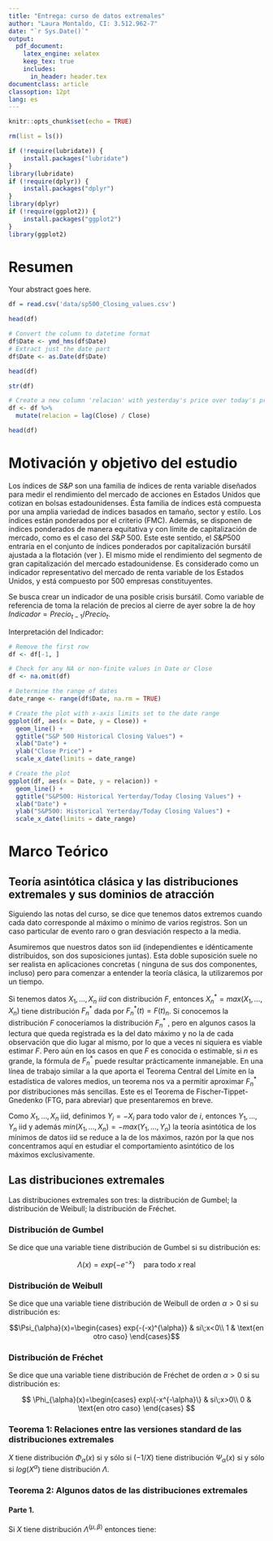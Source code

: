 ```yaml
---
title: "Entrega: curso de datos extremales"
author: "Laura Montaldo, CI: 3.512.962-7"
date: "`r Sys.Date()`"
output:
  pdf_document:
    latex_engine: xelatex
    keep_tex: true
    includes:
      in_header: header.tex
documentclass: article
classoption: 12pt
lang: es
---
```



```r
knitr::opts_chunk$set(echo = TRUE)
```

```r
rm(list = ls())
```


```r
if (!require(lubridate)) {
    install.packages("lubridate")
}
library(lubridate)
if (!require(dplyr)) {
    install.packages("dplyr")
}
library(dplyr)
if (!require(ggplot2)) {
    install.packages("ggplot2")
}
library(ggplot2)
```
\newpage

<!-- titulo-->

\thispagestyle{empty}

\maketitle

\newpage

<!-- indice -->

\tableofcontents

\newpage

<!-- abstract -->

# Resumen

Your abstract goes here.

\newpage





```r
df = read.csv('data/sp500_Closing_values.csv')
```


```r
head(df)
```


```r
# Convert the column to datetime format
df$Date <- ymd_hms(df$Date)
# Extract just the date part
df$Date <- as.Date(df$Date)
```

```r
head(df)
```


```r
str(df)
```


```r
# Create a new column 'relacion' with yesterday's price over today's price
df <- df %>%
  mutate(relacion = lag(Close) / Close)
```


```r
head(df)
```

# Motivación y objetivo del estudio

Los índices de $S\&P$ son una familia de índices de renta variable\footnote{En inglés se llaman equity indices} diseñados para medir el rendimiento del mercado de acciones en Estados Unidos que cotizan en bolsas estadounidenses. Ésta familia de índices está compuesta por una amplia variedad de índices basados en tamaño, sector y estilo. Los índices están ponderados por el criterio \textit{float-adjusted market capitalization} (FMC). Además, se disponen de índices ponderados de manera equitativa y con límite de capitalización de mercado, como es el caso del $S\&P\:500$. Este este sentido, el $S\&P 500$ entraría en el conjunto de índices ponderados por capitalización bursátil ajustada a la flotación (ver \href{http://www.overleaf.com}{\textcolor{blue}{$S\&P$ Dow Jones Indices}}). El mismo  mide el rendimiento del segmento de gran capitalización del mercado estadounidense. Es considerado como un indicador representativo del mercado de renta variable de los Estados Unidos, y está compuesto por 500 empresas constituyentes.
 
Se busca crear un indicador de una posible crisis bursátil. Como variable de referencia de toma la relación de precios al cierre de ayer sobre la de hoy $Indicador=Precio_{t-1}/Precio_t$.

Interpretación del Indicador:

\begin{itemize}
\item Si el indicador es menor a 1, el precio de cierre de hoy es mayor que el de ayer, lo cual podría ser considerado un signo positivo.
\item Si el indicador es mayor a 1, el precio de cierre de hoy es menor que el de ayer, lo cual podría considerarse una señal de alerta.
\end{itemize}

\vspace{1cm}

```r
# Remove the first row
df <- df[-1, ]
```


```r
# Check for any NA or non-finite values in Date or Close
df <- na.omit(df)

# Determine the range of dates
date_range <- range(df$Date, na.rm = TRUE)

# Create the plot with x-axis limits set to the date range
ggplot(df, aes(x = Date, y = Close)) +
  geom_line() +
  ggtitle("S&P 500 Historical Closing Values") +
  xlab("Date") +
  ylab("Close Price") +
  scale_x_date(limits = date_range)
```



```r
# Create the plot
ggplot(df, aes(x = Date, y = relacion)) +
  geom_line() +
  ggtitle("S&P500: Historical Yerterday/Today Closing Values") +
  xlab("Date") +
  ylab("S&P500: Historical Yerterday/Today Closing Values") +
  scale_x_date(limits = date_range)
```
\newpage

# Marco Teórico

## Teoría asintótica clásica y las distribuciones extremales y sus dominios de atracción

Siguiendo las notas del curso, se dice que tenemos datos extremos cuando cada
dato corresponde al máximo o mínimo de varios
registros. Son un caso particular de evento raro o gran 
desviación respecto a la media.

Asumiremos que nuestros datos son iid
(independientes e idénticamente distribuidos, son
dos suposiciones juntas). Esta doble suposición
suele no ser realista en aplicaciones concretas
( ninguna de sus dos componentes, incluso) pero
para comenzar a entender la teoría clásica, la
utilizaremos por un tiempo.

Si tenemos datos $X_1,...,X_n$ $iid$
con distribución $F$, entonces $X_n^* = max (X_1,...,X_n)$ tiene distribución $F_n^*$ dada por
$F_n^* (t)= F(t)_n$. Si conocemos la distribución $F$ conoceríamos la 
distribución $F_n^*$
, pero en algunos casos la lectura 
que queda registrada es la del dato máximo y no la 
de cada observación que dio lugar al mismo, por lo 
que a veces ni siquiera es viable estimar $F$.
Pero aún en los casos en que $F$ es conocida o 
estimable, si $n$ es grande, la fórmula de $F_n^*$ puede 
resultar prácticamente inmanejable. En una línea de trabajo similar a la que aporta el Teorema 
Central del Límite en la estadística de valores 
medios, un teorema nos va a permitir aproximar 
$F_n^*$ por distribuciones más sencillas. Este es el 
Teorema de Fischer-Tippet-Gnedenko (FTG, para 
abreviar) que presentaremos en breve.


Como $X_1,...,X_n$ iid, definimos 
$Y_i = -X_i$ para todo valor de $i$, entonces $Y_1,...,Y_n$ iid y
además
$min(X_1,...,X_n) = - max(Y_1,...,Y_n)$
la teoría asintótica de los mínimos de datos iid
se reduce a la de los máximos, razón por la que 
nos concentramos aquí en estudiar el 
comportamiento asintótico de los máximos 
exclusivamente.

## Las distribuciones extremales

Las distribuciones extremales son tres: la
distribución de Gumbel; la distribución de Weibull; 
la distribución de Fréchet.

### Distribución de Gumbel

Se dice que una variable tiene distribución de 
Gumbel si su distribución es: 

$$ \Lambda(x) = exp\{-e^{-x}\} \quad\text{para todo}\; x \;\text{real} $$


### Distribución de Weibull

Se dice que una variable tiene distribución de 
Weibull de orden $\alpha>0$ si su distribución es:

$$\Psi_{\alpha}(x)=\begin{cases}
exp{-(-x)^{\alpha}} & si\;x<0\\
1 & \text{en otro caso}
\end{cases}$$

### Distribución de Fréchet

Se dice que una variable tiene distribución de 
Fréchet de orden $\alpha>0$ si su distribución es:

$$
\Phi_{\alpha}(x)=\begin{cases}
exp\{-x^{-\alpha}\} & si\;x>0\\
0 & \text{en otro caso}
\end{cases}
$$
\newpage

### Teorema 1: Relaciones entre las versiones standard de las distribuciones extremales

$X$ tiene distribución $\Phi_{\alpha}(x)$ si y sólo si $(-1/X)$ tiene 
distribución $\Psi_{\alpha}(x)$ si y sólo si $log(X^{\alpha})$ tiene 
distribución $\Lambda$.


### Teorema 2: Algunos datos de las distribuciones extremales
#### Parte 1.
Si $X$ tiene distribución $\Lambda^{(\mu,\beta)}$ entonces tiene:

\begin{itemize}
  \item[a)] Valor esperado $E(X) = \mu + \beta\gamma$, donde $\gamma$ es la constante de Euler-Mascheroni, cuyo valor aproximado es $0.5772156649$.
  \item[b)] Moda: $\mu$
  \item[c)] Mediana: $\mu - \beta \log(\log 2) \approx \mu - 0.36651 \beta$
  \item[d)] Desviación estándar: $\beta \pi \sqrt{6} \approx 1.2825 \beta$
  \item[e)] Si $X^+ = \max(X,0)$, entonces $E(X+k)$ es finito para todo valor de $k$ natural.
  \item[f)] Para simular computacionalmente $X$, se puede tomar $U$ uniforme en $(0,1)$ y hacer $X = \mu - \beta \log(-\log U)$.
\end{itemize}




